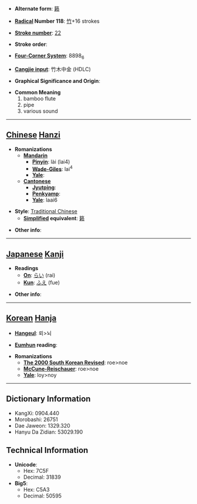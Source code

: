 * '''Alternate form''': [[籁]]

* '''[[Wiktionary:Chinese radical index| Radical]] Number 118''': [[Wiktionary:Chinese radical index 竹|竹]]+16 strokes

* '''[[Wiktionary:Chinese total strokes index|Stroke number]]''': [[Wiktionary:Chinese total strokes index 22|22]]

* '''Stroke order''': 

* '''[[Wiktionary:Chinese four corner index|Four-Corner System]]''': 8898<sub>6</sub>

* '''[[Wiktionary:Chinese Cangjie index|Cangjie input]]''': 竹木中金 (HDLC)

* '''Graphical Significance and Origin''': 

* '''Common Meaning'''
*#bamboo flute
*# pipe
*# various sound


----

== [[Chinese]] [[Hanzi]] ==

* '''Romanizations'''
** '''[[Mandarin]]'''
*** '''[[Pinyin]]''': lài (lai4)
*** '''[[Wade-Giles]]''': lai<sup>4</sup>
*** '''[[Yale]]''': 
** '''[[Cantonese]]'''
*** '''[[Jyutping]]''':
*** '''[[Penkyamp]]''': 
*** '''[[Yale]]''': laai6

* '''Style''': [[Traditional Chinese]] 
** '''[[Simplified Chinese|Simplified]] equivalent''': [[籁]]

* '''Other info''': 

----

== [[Japanese]] [[Kanji]] ==

* '''Readings'''
** '''[[On]]''': [[らい]] (rai)
** '''[[Kun]]''': [[ふえ]] (fue)

* '''Other info''':  

----

== [[Korean]] [[Hanja]] ==

* '''[[Hangeul]]''': 뢰>뇌

* '''[[Eumhun]] reading''': 

* '''Romanizations'''
** '''[[The 2000 South Korean Revised Romanization|The 2000 South Korean Revised]]''': roe>noe
** '''[[McCune-Reischauer]]''': roe>noe
** '''[[Yale]]''': loy>noy

----

== Dictionary Information ==

* KangXi: 0904.440
* Morobashi: 26751
* Dae Jaweon: 1329.320
* Hanyu Da Zidian: 53029.190

== Technical Information ==

* '''Unicode''':
** Hex: 7C5F
** Decimal: 31839
* '''Big5''':
** Hex: C5A3
** Decimal: 50595